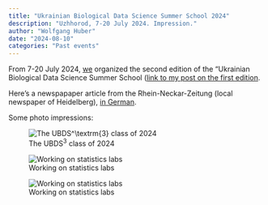 ```yaml
---
title: "Ukrainian Biological Data Science Summer School 2024"
description: "Uzhhorod, 7-20 July 2024. Impression."
author: "Wolfgang Huber"
date: "2024-08-10"
categories: "Past events"
---
```


From 7-20 July 2024, [we](https://bds3.org/our-team) organized the second edition of the "Ukrainian Biological Data Science Summer School ([link to my post on the first edition](2023-07-ubds3.html). 

Here's a newspapaper article from the Rhein-Neckar-Zeitung (local newspaper of Heidelberg), [in German](240803-RNZ-UBDS3.jpg){.lightbox}.


Some photo impressions:

![The UBDS$^\textrm{3}$ class of 2024](../photos/20240708_085930.jpg){.lightbox}

![Working on statistics labs](../photos/20240710_154550.jpg){.lightbox}

![Working on statistics labs](../photos/20240713_105123.jpg){.lightbox}
